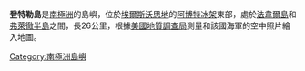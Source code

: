 {{coord|73|1|S|90|13|W|source:GNIS|display=title}}

'''登特勒島'''是[[南極洲|南極洲]]的島嶼，位於[[埃爾斯沃思地|埃爾斯沃思地]]的[[阿博特冰架|阿博特冰架]]東部，處於[[法韋爾島|法韋爾島]]和[[弗萊徹半島|弗萊徹半島]]之間，長26公里，根據[[美國地質調查局|美國地質調查局]]測量和該國海軍的空中照片繪入地圖。

{{DEFAULTSORT:Dendtler Island}}
[[Category:南極洲島嶼|Category:南極洲島嶼]]


{{EllsworthLand-geo-stub}}